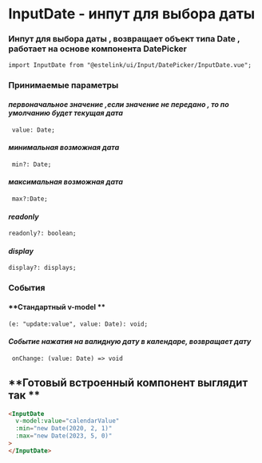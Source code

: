 <Meta title="UI/input/date-picker/InputDate" />

# InputDate - инпут для выбора даты

### Инпут для выбора даты , возвращает объект типа Date , работает на основе компонента **DatePicker**

`import InputDate from "@estelink/ui/Input/DatePicker/InputDate.vue";`

### Принимаемые параметры

#### **_первоначальное значение ,если значение не передано , то по умолчанию будет текущая дата_**

` value: Date;`

#### **_минимальная возможная дата_**

` min?: Date;`

#### **_максимальная возможная дата_**

` max?:Date;`

#### **_readonly_**

`readonly?: boolean;`

#### **_display_**

`display?: displays;`

### События

#### **Стандартный v-model **

`(e: "update:value", value: Date): void;`

#### **_Событие нажатия на валидную дату в календаре, возвращает дату_**

` onChange: (value: Date) => void`

## **Готовый встроенный компонент выглядит так **

```html
<InputDate
  v-model:value="calendarValue"
  :min="new Date(2020, 2, 1)"
  :max="new Date(2023, 5, 0)"
>
</InputDate>
```
